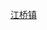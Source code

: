 <noinclude>{{BS-map
| title = 江桥镇站站线布置图
| map = </noinclude>
\\\\\\CONTg\CONTg~~[[沪宁城际]][[南京站]]方向
\\\CONTg\CONTg\\STRg\STRf~~
\\CONTg\STRg\STRf\\STR\STR~~[[南翔站 (京沪铁路)|南翔站]]方向
\\STR\STR\STR2\STRc23\STR3+c2\STR3
\\STR\STR\STRc12\KRXu\STR3+1+c4\STRc4
\\STR\STR\STR+1\STR+1+c4\STR+4u\
\\ABZg2\STR+c3\STR\STR\STR\
\\STR+c1\ABZg+4\STR\STR\STR\
\\STR+c2\ABZg3\STR\STR\STR\
\\ABZg+1\STR+c4\STR\STR\STR\
\ENDEa!~STRc2\ABZg3\STR\STR\STR\STR\
\ABZg+1\STR+c4\STR\STR\STR\STR\
STRc2\ABZg3\STR\STR\STR\STR\STR\
LSTR3+1!~STRc2\ABZg3!~STRc4\STR\STR\STR\STR\STR\
STR+1\STR+c4\STR\STR\STR\STR\STR\
ENDEe\STR\STR\STR\STR\STR\STR\
\STR+BSr\STR\STR\STR\STR\STR\
\STR+BSr\STR\STR\STR\STR\STR\
\STR+BSr\STR\STR\STR\STR\STR\
\STR+BSr\STR\STR\STR\STR\STR\
\STR2\STR+c3\STR\STR\STR\STR\
\STRc1\ABZg+4\STR\STR\STR\STR\
\STRc2\STR3\STR\STR\STR\STR\
CONTgq\STRr+1\STRc4\STRg\STRg\STR\STR\~~[[沪昆铁路]]绕行线
\\\CONTf\CONTf\STRf\STRf\~~[[京沪铁路|京沪]]、[[沪宁城际|沪宁]]上行线
\\\\\CONTf\CONTf\~~[[京沪铁路|京沪]]、[[沪宁城际|沪宁]]下行线
<noinclude>}}

{{Rdt intro|[[江桥镇站]]}}

[[Category:上海市鐵路車站RDT|江桥镇]]

</noinclude>
